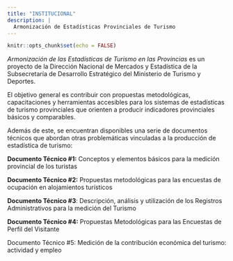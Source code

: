 ```yaml
---
title: "INSTITUCIONAL"
description: |
  Armonización de Estadísticas Provinciales de Turismo
---
```


```r
knitr::opts_chunk$set(echo = FALSE)
```

*Armonización de las Estadísticas de Turismo en las Provincias* es un proyecto de la Dirección Nacional de Mercados y Estadística de la Subsecretaría de Desarrollo Estratégico del Ministerio de Turismo y Deportes.

El objetivo general es contribuir con propuestas metodológicas, capacitaciones y herramientas accesibles para los sistemas de estadísticas de turismo provinciales que orienten a producir indicadores provinciales básicos y comparables.

Además de este, se encuentran disponibles una serie de documentos técnicos que abordan otras problemáticas vinculadas a la producción de estadística de turismo:

**Documento Técnico \#1:** Conceptos y elementos básicos para la medición provincial de los turistas

**Documento Técnico \#2:** Propuestas metodológicas para las encuestas de ocupación en alojamientos turísticos

**Documento Técnico \#3**: Descripción, análisis y utilización de los Registros Administrativos para la medición del Turismo

**Documento Técnico \#4:** Propuestas Metodológicas para las Encuestas de Perfil del Visitante

Documento Técnico \#5: Medición de la contribución económica del turismo: actividad y empleo
